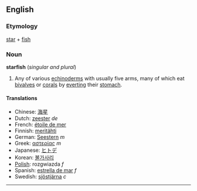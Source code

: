 ==English==
===Etymology===
[[star]] + [[fish]]

===Noun===
'''starfish''' (''singular and plural'')

# Any of various [[echinoderm]]s with usually five arms, many of which eat [[bivalve]]s or [[coral]]s by [[evert]]ing their [[stomach]].

====Translations====
*Chinese: [[海星]]
*Dutch: [[zeester]] ''de''
*French: [[étoile de mer]]
*Finnish: [[meritähti]]
*German: [[Seestern]] ''m''
*Greek: [[αστερίας]] ''m''
*Japanese: [[ヒトデ]]
*Korean: [[불가사리]]
*[[Polish]]: rozgwiazda ''f''
*Spanish: [[estrella de mar]] ''f''
*Swedish: [[sjöstjärna]] ''c''

----